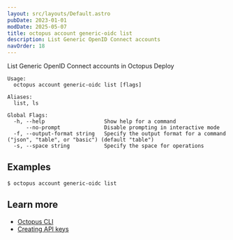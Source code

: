 ```yaml
---
layout: src/layouts/Default.astro
pubDate: 2023-01-01
modDate: 2025-05-07
title: octopus account generic-oidc list
description: List Generic OpenID Connect accounts
navOrder: 18
---
```


List Generic OpenID Connect accounts in Octopus Deploy

```
Usage:
  octopus account generic-oidc list [flags]

Aliases:
  list, ls

Global Flags:
  -h, --help                   Show help for a command
      --no-prompt              Disable prompting in interactive mode
  -f, --output-format string   Specify the output format for a command ("json", "table", or "basic") (default "table")
  -s, --space string           Specify the space for operations

```

## Examples

<SamplesInstance />

```
$ octopus account generic-oidc list

```

## Learn more

- [Octopus CLI](/docs/octopus-rest-api/cli)
- [Creating API keys](/docs/octopus-rest-api/how-to-create-an-api-key)